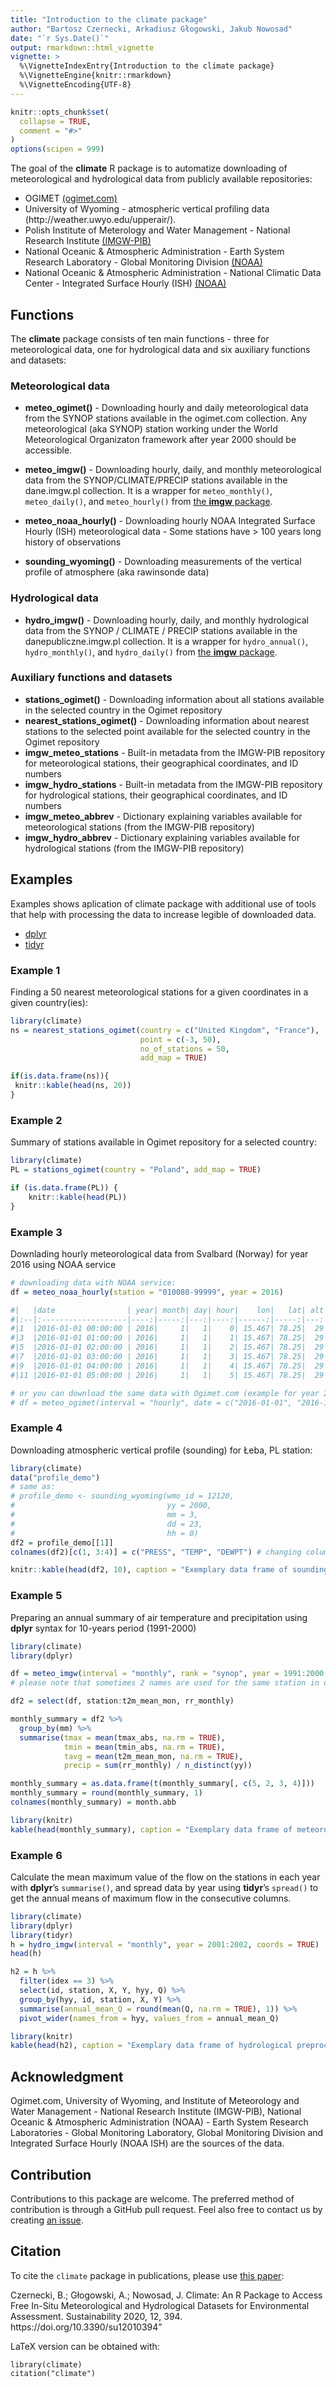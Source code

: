 ```yaml
---
title: "Introduction to the climate package"
author: "Bartosz Czernecki, Arkadiusz Głogowski, Jakub Nowosad"
date: "`r Sys.Date()`"
output: rmarkdown::html_vignette
vignette: >
  %\VignetteIndexEntry{Introduction to the climate package}
  %\VignetteEngine{knitr::rmarkdown}
  %\VignetteEncoding{UTF-8}
---
```

  
```r
knitr::opts_chunk$set(
  collapse = TRUE,
  comment = "#>"
)
options(scipen = 999)
```

The goal of the  **climate** R package is to automatize downloading of meteorological
and hydrological data from publicly available repositories:

- OGIMET [(ogimet.com)](http://ogimet.com/index.phtml.en) 
- University of Wyoming - atmospheric vertical profiling data (http://weather.uwyo.edu/upperair/).
- Polish Institute of Meterology and Water Management - National Research Institute [(IMGW-PIB)](https://dane.imgw.pl/)
- National Oceanic & Atmospheric Administration - Earth System Research Laboratory - Global
  Monitoring Division [(NOAA)](https://gml.noaa.gov/ccgg/trends/)
- National Oceanic & Atmospheric Administration - National Climatic Data Center - Integrated Surface Hourly (ISH) [(NOAA)](https://www1.ncdc.noaa.gov/pub/data/noaa/)

## Functions 

The **climate** package consists of ten main functions - three for meteorological data, one for hydrological data and six auxiliary functions and datasets:
  
### Meteorological data
  
- **meteo_ogimet()** - Downloading hourly and daily meteorological data from the SYNOP stations available in the ogimet.com collection.
Any meteorological (aka SYNOP) station working under the World Meteorological Organizaton framework after year 2000 should be accessible.

- **meteo_imgw()** - Downloading hourly, daily, and monthly meteorological data from the SYNOP/CLIMATE/PRECIP stations available in the dane.imgw.pl collection. 
It is a wrapper for `meteo_monthly()`, `meteo_daily()`, and `meteo_hourly()` from [the **imgw** package](https://github.com/bczernecki/imgw).

- **meteo_noaa_hourly()** - Downloading hourly NOAA Integrated Surface Hourly (ISH) meteorological data - Some stations have > 100 years long history of observations


- **sounding_wyoming()** - Downloading measurements of the vertical profile of atmosphere (aka rawinsonde data)

### Hydrological data

- **hydro_imgw()** - Downloading hourly, daily, and monthly hydrological data from the SYNOP / CLIMATE / PRECIP stations available in the
danepubliczne.imgw.pl collection.
It is a wrapper for `hydro_annual()`, `hydro_monthly()`, and `hydro_daily()` from [the **imgw** package](https://github.com/bczernecki/imgw).

### Auxiliary functions and datasets

- **stations_ogimet()** - Downloading information about all stations available in the selected
country in the Ogimet repository
- **nearest_stations_ogimet()** - Downloading information about nearest stations to the selected point
available for the selected country in the Ogimet repository
- **imgw_meteo_stations** - Built-in   metadata from the IMGW-PIB repository for   meteorological   stations,   their   geographical
coordinates, and ID numbers
- **imgw_hydro_stations** - Built-in metadata from the IMGW-PIB repository for   hydrological   stations,    their   geographical
coordinates, and ID numbers
- **imgw_meteo_abbrev** - Dictionary explaining variables available for meteorological stations (from the IMGW-PIB repository)
- **imgw_hydro_abbrev** - Dictionary explaining variables available for hydrological stations (from the IMGW-PIB repository)

## Examples

Examples shows aplication of climate package with additional use of tools that help with processing the data to increase legible of downloaded data.  

- [dplyr](https://CRAN.R-project.org/package=dplyr)
- [tidyr](https://CRAN.R-project.org/package=tidyr)

### Example 1

Finding a 50 nearest meteorological stations for a given coordinates in a given country(ies):

``` r
library(climate)
ns = nearest_stations_ogimet(country = c("United Kingdom", "France"),
                             point = c(-3, 50),
                             no_of_stations = 50, 
                             add_map = TRUE)
```
``` r
if(is.data.frame(ns)){
 knitr::kable(head(ns, 20))
}
```


### Example 2

Summary of stations available in Ogimet repository for a selected country:

``` r
library(climate)
PL = stations_ogimet(country = "Poland", add_map = TRUE)

if (is.data.frame(PL)) {
    knitr::kable(head(PL))
}
```

### Example 3
Downlading hourly meteorological data from Svalbard (Norway) for year 2016 using NOAA service
  
``` r
# downloading data with NOAA service:
df = meteo_noaa_hourly(station = "010080-99999", year = 2016)

#|   |date                | year| month| day| hour|    lon|   lat| alt| t2m| dpt2m| ws|  wd|    slp| visibility|
#|:--|:-------------------|----:|-----:|---:|----:|------:|-----:|---:|---:|-----:|--:|---:|------:|----------:|
#|1  |2016-01-01 00:00:00 | 2016|     1|   1|    0| 15.467| 78.25|  29| 5.0|  -1.6|  5| 200| 1007.5|      65000|
#|3  |2016-01-01 01:00:00 | 2016|     1|   1|    1| 15.467| 78.25|  29| 5.2|  -1.7|  3| 180| 1008.2|         NA|
#|5  |2016-01-01 02:00:00 | 2016|     1|   1|    2| 15.467| 78.25|  29| 4.6|  -1.2|  6| 170| 1008.5|         NA|
#|7  |2016-01-01 03:00:00 | 2016|     1|   1|    3| 15.467| 78.25|  29| 4.3|  -0.9|  5| 190| 1008.6|      70001|
#|9  |2016-01-01 04:00:00 | 2016|     1|   1|    4| 15.467| 78.25|  29| 3.7|  -1.0|  5| 160| 1008.8|         NA|
#|11 |2016-01-01 05:00:00 | 2016|     1|   1|    5| 15.467| 78.25|  29| 3.2|  -1.0|  4| 150| 1008.6|         NA|

# or you can download the same data with Ogimet.com (example for year 2016):
# df = meteo_ogimet(interval = "hourly", date = c("2016-01-01", "2016-12-31"), station = c("01008"))
```


### Example 4
Downloading atmospheric vertical profile (sounding) for Łeba, PL station:

```r
library(climate)
data("profile_demo")
# same as:
# profile_demo <- sounding_wyoming(wmo_id = 12120,
#                                  yy = 2000,
#                                  mm = 3,
#                                  dd = 23,
#                                  hh = 0)
df2 = profile_demo[[1]] 
colnames(df2)[c(1, 3:4)] = c("PRESS", "TEMP", "DEWPT") # changing column names
```


```r
knitr::kable(head(df2, 10), caption = "Exemplary data frame of sounding preprocessing")
```

### Example 5
Preparing an annual summary of air temperature and precipitation using **dplyr** syntax for 10-years period (1991-2000)

```r
library(climate)
library(dplyr)

df = meteo_imgw(interval = "monthly", rank = "synop", year = 1991:2000, station = "ŁEBA") 
# please note that sometimes 2 names are used for the same station in different years

df2 = select(df, station:t2m_mean_mon, rr_monthly)

monthly_summary = df2 %>% 
  group_by(mm) %>% 
  summarise(tmax = mean(tmax_abs, na.rm = TRUE), 
            tmin = mean(tmin_abs, na.rm = TRUE),
            tavg = mean(t2m_mean_mon, na.rm = TRUE), 
            precip = sum(rr_monthly) / n_distinct(yy))            

monthly_summary = as.data.frame(t(monthly_summary[, c(5, 2, 3, 4)])) 
monthly_summary = round(monthly_summary, 1)
colnames(monthly_summary) = month.abb

```

```r
library(knitr)
kable(head(monthly_summary), caption = "Exemplary data frame of meteorological preprocessing.")
```

### Example 6
Calculate the mean maximum value of the flow on the stations in each year with **dplyr**'s `summarise()`, and spread data by year using **tidyr**'s `spread()` to get the annual means of maximum flow in the consecutive columns.

```r
library(climate)
library(dplyr)
library(tidyr)
h = hydro_imgw(interval = "monthly", year = 2001:2002, coords = TRUE)
head(h)
```


```r
h2 = h %>%
  filter(idex == 3) %>%
  select(id, station, X, Y, hyy, Q) %>%
  group_by(hyy, id, station, X, Y) %>%
  summarise(annual_mean_Q = round(mean(Q, na.rm = TRUE), 1)) %>% 
  pivot_wider(names_from = hyy, values_from = annual_mean_Q)
```

```r
library(knitr)
kable(head(h2), caption = "Exemplary data frame of hydrological preprocesssing.")
```

## Acknowledgment

Ogimet.com, University of Wyoming, and Institute of Meteorology and Water Management - National Research Institute (IMGW-PIB), National Oceanic & Atmospheric Administration (NOAA) - Earth System Research Laboratories - Global Monitoring Laboratory, Global Monitoring Division and Integrated Surface Hourly (NOAA ISH) are the sources of the data.

## Contribution

Contributions to this package are welcome. 
The preferred method of contribution is through a GitHub pull request. 
Feel also free to contact us by creating [an issue](https://github.com/bczernecki/climate/issues).

## Citation

To cite the `climate` package in publications, please use [this paper](https://www.mdpi.com/2071-1050/12/1/394):
  
  Czernecki, B.; Głogowski, A.; Nowosad, J. Climate: An R Package to Access Free In-Situ Meteorological and Hydrological Datasets for Environmental Assessment. Sustainability 2020, 12, 394. https://doi.org/10.3390/su12010394"

LaTeX version can be obtained with:
```
library(climate)
citation("climate")
```
<!-- ![Mean maximum annual flow](../../docs/articles/articles/pl_files/figure-html/unnamed-chunk-1-1.png) -->
